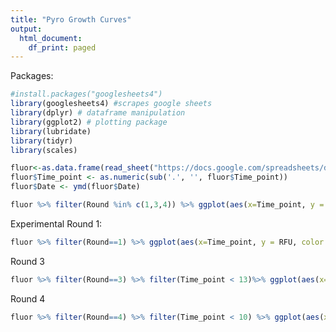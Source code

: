 ```yaml
---
title: "Pyro Growth Curves"
output:
  html_document:
    df_print: paged
---
```


Packages:
```r
#install.packages("googlesheets4")
library(googlesheets4) #scrapes google sheets
library(dplyr) # dataframe manipulation
library(ggplot2) # plotting package
library(lubridate)
library(tidyr)
library(scales)
```


```r
fluor<-as.data.frame(read_sheet("https://docs.google.com/spreadsheets/d/1iD3GXey2Rg31hJI7V125ByjyR8TPvAD1kbDD4dR87VE/edit?usp=sharing"))
fluor$Time_point <- as.numeric(sub('.', '', fluor$Time_point))
fluor$Date <- ymd(fluor$Date)
```

```r
fluor %>% filter(Round %in% c(1,3,4)) %>% ggplot(aes(x=Time_point, y = RFU, color = Treatment)) + geom_point() + facet_grid(Round~Treatment, scales = "free") + scale_x_continuous(breaks= pretty_breaks())
```


Experimental Round 1: 
```r
fluor %>% filter(Round==1) %>% ggplot(aes(x=Time_point, y = RFU, color = Treatment)) + geom_point() + facet_grid(Tech_Rep~Treatment, scales = "free") + scale_x_continuous(breaks= pretty_breaks())
```

Round 3
```r
fluor %>% filter(Round==3) %>% filter(Time_point < 13)%>% ggplot(aes(x=Time_point, y = RFU, color = Treatment)) + geom_point() + facet_grid(Tech_Rep~Treatment, scales = "free") + scale_x_continuous(breaks= pretty_breaks())
```

Round 4
```r
fluor %>% filter(Round==4) %>% filter(Time_point < 10) %>% ggplot(aes(x=Time_point, y = RFU, color = Treatment)) + geom_point() + facet_grid(Tech_Rep~Treatment, scales = "free") + scale_x_continuous(breaks= pretty_breaks())
```
